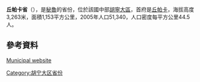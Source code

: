 '''丘帕卡省'''（{{lang-es|Provincia de Chupaca}}），是[[秘魯|秘魯]]的省份，位於該國中部[[胡寧大區|胡寧大區]]，首府是[[丘帕卡|丘帕卡]]，海拔高度3,263米，面積1,153平方公里，2005年人口51,340，人口密度每平方公里44.5人。

==參考資料==
{{es icon}} [http://www.munichupaca.gob.pe/ Municipal website]{{Wayback|url=http://www.munichupaca.gob.pe/ |date=20140826120901 }}

{{coord|12|03|36|S|75|17|24|W|type:adm2nd_source:itwiki|display=title}}

{{秘魯省份|state=collapsed}}
{{秘鲁行政区划小作品}}
[[Category:胡宁大区省份|Category:胡宁大区省份]]